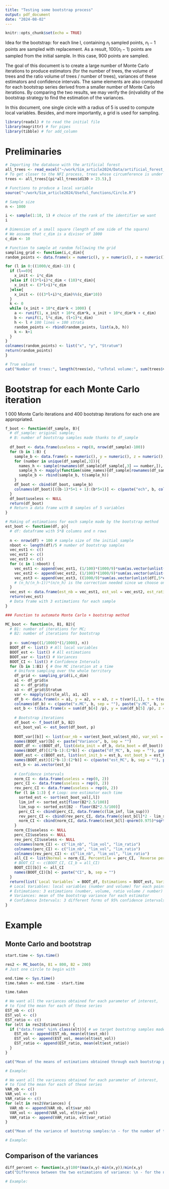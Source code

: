 ```yaml
---
title: "Testing some bootstrap process"
output: pdf_document
date: "2024-08-02"
---
```


```r
knitr::opts_chunk$set(echo = TRUE)
```

Idea for the bootstrap: for each line l, containing $n_l$ sampled points, $n_l - 1$ points are sampled with replacement. As a result, $100(n_l-1)$ points are sampled from the initial sample. In this case, 900 points are sampled.


The goal of this document is to create a large number of Monte Carlo iterations to produce estimators (for the number of trees, the volume of trees and the ratio volume of trees / number of trees), variances of these estimators and confidence intervals. The same elements are also computed for each bootstrap series derived from a smaller number of Monte Carlo iterations. By comparing the two results, we may verify the (in)validity of the bootstrap strategy to find the estimation of the variances.


In this document, one single circle with a radius of 5 is used to compute local variables. Besides, and more importantly, a grid is used for sampling.

```r
library(readxl) # to read the initial file
library(magrittr) # for pipes
library(tibble) # for add_column
```

# Preliminaries

```r
# Importing the database with the artificial forest
all_trees <- read_excel("~/work/Sim_article2024/Data/artificial_forest_round.xls")
# To get closer to the NFI process, trees whose circumference is under 23.5 cm are not considered
trees <- all_trees[(pi*all_trees$d130 > 23.5),]
```

```r
# Functions to produce a local variable
source("~/work/Sim_article2024/Useful_functions/Circle.R")
```

```r
# Sample size
n <- 1000
```

```r
i <- sample(1:10, 1) # choice of the rank of the identifier we want
i
```

```r
# Dimension of a small square (length of one side of the square)
# We assume that c_dim is a divisor of 1000
c_dim <- 10
```

```r
# Function to sample at random following the grid
sampling_grid <- function(i,c_dim){
random_points <- data.frame(x = numeric(), y = numeric(), z = numeric())

for (l in 0:((1000/c_dim)-1)) {
  if (l==0){
    x_init <- i*c_dim
  }else if ((3*l+i)*c_dim < (10)*c_dim){
    x_init <- (3*l+i)*c_dim
  }else{
    x_init <- (((3*l+i)*c_dim)%%(c_dim*10))
  }
  k <- 0
  while (x_init + 10*c_dim*k < 1000) {
    a <- runif(1, x_init + 10*c_dim*k, x_init + 10*c_dim*k + c_dim)
    b <- runif(1, l*c_dim, (l+1)*c_dim)
    h <- l # 100 lines = 100 strata
    random_points <- rbind(random_points, list(a,b, h))
    k <- k+1
  }
}
colnames(random_points) <- list("x", "y", "Stratum")
return(random_points)
}
```

```r
# True values
cat("Number of trees:", length(trees$x), "\nTotal volume:", sum(trees$v), "\nWhich leads to the following ratio \"Total volume / Number of trees\":", sum(trees$v)/nrow(trees))
```

# Bootstrap for each Monte Carlo iteration

1 000 Monte Carlo iterations and 400 bootstrap iterations for each one are appropriated.

```r
f_boot <- function(df_sample, B){
  # df_sample: original sample; 
  # B: number of bootstrap samples made thanks to df_sample
  
  df_boot <- data.frame(useless = rep(0, nrow(df_sample)-100))
  for (b in 1:B) {
    sample_b <- data.frame(x = numeric(), y = numeric(), z = numeric(), t = numeric(), w = numeric())
    for (number in unique(df_sample[,3])){
      names_h <- sample(rownames(df_sample[df_sample[,3] == number,]), (nrow(df_sample[df_sample[,3] == number,])-1), replace = TRUE)
      sample_h <- mapply(function(some_names){df_sample[rownames(df_sample) == some_names,]}, names_h)
      sample_b <- rbind(sample_b, t(sample_h))
    }
    df_boot <- cbind(df_boot, sample_b)
    colnames(df_boot)[((b-1)*5+1 + 1):(b*5+1)] <- c(paste("ech", b, colnames(df_sample)[1], sep = ""), paste("ech", b, colnames(df_sample)[2], sep = ""), paste("ech", b, colnames(df_sample)[3], sep = ""), paste("ech", b, colnames(df_sample)[4], sep = ""), paste("ech", b, colnames(df_sample)[5], sep = ""))
  }
  df_boot$useless <- NULL
  return(df_boot)
  # Return a data frame with B samples of 5 variables
}
```

```r
# Making of estimations for each sample made by the bootstrap method
est_boot <- function(df, p){
  # df: dataframe with 5*B columns and n rows
  
  n <- nrow(df) + 100 # sample size of the initial sample
  nboot <- length(df)/5 # number of bootstrap samples
  vec_est1 <- c()
  vec_est2 <- c()
  vec_est3 <- c()
  for (c in 1:nboot) {
    vec_est1 <- append(vec_est1, (1/100)*(1000/9)*sum(as.vector(unlist(df[,4 + (5*(c-1))]))/p))
    vec_est2 <- append(vec_est2, (1/100)*(1000/9)*sum(as.vector(unlist(df[,5*c]))/p))
    vec_est3 <- append(vec_est3, ((1000/9)*sum(as.vector(unlist(df[,5*c])/p)))/((1000/9)*sum(as.vector(unlist(df[,4 + (5*(c-1))]))/p)))
    # (n_h/(n_h-1))*(n/n_h) is the correction needed since we choose only (n_h-1) points per strata
  }
  vec_est <- data.frame(est_nb = vec_est1, est_vol = vec_est2, est_ratio = vec_est3)
  return(vec_est)
  # Data frame with 3 estimations for each sample
}
```

```r
### Function to automate Monte Carlo + bootstrap method

MC_boot <- function(n, B1, B2){
  # B1: number of iterations for MC;
  # B2: number of iterations for bootstrap
  
  p <- sum(rep((1/1000)*(1/1000), n))
  BOOT_df <- list() # All local variables
  BOOT_est <- list() # All estimations
  BOOT_var <- list() # Variances
  BOOT_CI <- list() # Confidence Intervals
  for (b in 1:B1) { # One MC iteration at a time
    # Uniform sampling over the whole territory
    df_grid <- sampling_grid(i,c_dim)
    a1 <- df_grid$x
    a2 <- df_grid$y
    a3 <- df_grid$Stratum
    var <- mapply(circle_all, a1, a2)
    df_b <- data.frame(x = a1, y = a2, w = a3, z = t(var)[,1], t = t(var)[,2])
    colnames(df_b) <- c(paste("x.MC", b, sep = ""), paste("y.MC", b, sep = ""), paste("h.MC", b, sep = ""), paste("nb.MC", b, sep = ""), paste("vol.MC", b, sep = ""))
    est_b <- t(data.frame(x = sum(df_b[4] /p), y = sum(df_b[5] /p), z = (sum(df_b[5] /p))/(sum(df_b[4]/p))))
    
    # Bootstrap iterations
    df_boot <- f_boot(df_b, B2)
    est_boot_val <- est_boot(df_boot, p)
    
    BOOT_var[[b]] <- list(var_nb = var(est_boot_val$est_nb), var_vol = var(est_boot_val$est_vol), var_ratio = var(est_boot_val$est_ratio))
    names(BOOT_var)[b] <- paste("Variance", b, sep = "")
    BOOT_df <- c(BOOT_df, list(data_init = df_b, data_boot = df_boot))
    names(BOOT_df)[(2*b-1):(2*b)] <- c(paste("df_MC", b, sep = ""), paste("df_boot", b, sep = ""))
    BOOT_est <- c(BOOT_est, list(est_init_b = est_b, est_boot_b = est_boot_val))
    names(BOOT_est)[(2*b-1):(2*b)] <- c(paste("est_MC", b, sep = ""), paste("est_boot", b, sep = ""))
    est_b <- as.vector(est_b)
    
    # Confidence intervals
    norm_CI <- data.frame(useless = rep(0, 2))
    perc_CI <- data.frame(useless = rep(0, 2))
    rev_perc_CI <- data.frame(useless = rep(0, 2))
    for (l in 1:3) { # Loop: one estimator each time
      sorted_est <- sort(est_boot_val[,l])
      lim_inf <- sorted_est[floor(B2*2.5/100)]
      lim_sup <- sorted_est[B2 - floor(B2*2.5/100)]
      perc_CI <- cbind(perc_CI, data.frame(c(lim_inf, lim_sup)))
      rev_perc_CI <- cbind(rev_perc_CI, data.frame(c(est_b[l]*2 - lim_sup, est_b[l]*2 - lim_inf)))
      norm_CI <- cbind(norm_CI, data.frame(c(est_b[l]-qnorm(0.975)*sqrt(var(est_boot_val[,l])), est_b[l]+qnorm(0.975)*sqrt(var(est_boot_val[,l])))))
    }
    norm_CI$useless <- NULL
    perc_CI$useless <- NULL
    rev_perc_CI$useless <- NULL
    colnames(norm_CI) <- c("lim_nb", "lim_vol", "lim_ratio")
    colnames(perc_CI) <- c("lim_nb", "lim_vol", "lim_ratio")
    colnames(rev_perc_CI) <- c("lim_nb", "lim_vol", "lim_ratio")
    all_CI <- list(Normal = norm_CI, Percentile = perc_CI, `Reverse percentile` = rev_perc_CI)
    # BOOT_CI <- c(BOOT_CI, CI_b = all_CI)
    BOOT_CI[[b]] <- all_CI
    names(BOOT_CI)[b] <- paste("CI", b, sep = "")
  }
  return(list(`Local Variables` = BOOT_df, Estimations = BOOT_est, Variances = BOOT_var, `Confidence Intervals` = BOOT_CI))
  # Local Variables: local variables (number and volume) for each point in each sample
  # Estimations: 3 estimations (number, volume, ratio volume / number) for each sample
  # Variances: mean of the bootstrap variance for each estimator
  # Confidence Intervals: 3 different forms of 95% confidence intervals, for each total / ratio
}
```

# Example

## Monte Carlo and bootstrap

```r
start.time <- Sys.time()

res2 <- MC_boot(n, B1 = 800, B2 = 200)
# Just one circle to begin with

end.time <- Sys.time()
time.taken <- end.time - start.time

time.taken
```

```r
# We want all the variances obtained for each parameter of interest, 
# to find the mean for each of these series
EST_nb <- c()
EST_vol <- c()
EST_ratio <- c()
for (elt in res2$Estimations) {
  if ("data.frame" %in% class(elt)){ # we target bootstrap samples made from each MC iteration
    EST_nb <- append(EST_nb, mean(elt$est_nb))
    EST_vol <- append(EST_vol, mean(elt$est_vol))
    EST_ratio <- append(EST_ratio, mean(elt$est_ratio))
  }
}
```

```r
cat("Mean of the means of estimations obtained through each bootstrap process:\n - for the number of trees:", mean(EST_nb), "\n - for the volume of trees:", mean(EST_vol), "\n - for the ratio volume / number of trees:", mean(EST_ratio))

# Example:

```

```r
# We want all the variances obtained for each parameter of interest, 
# to find the mean for each of these series
VAR_nb <- c()
VAR_vol <- c()
VAR_ratio <- c()
for (elt in res2$Variances) {
  VAR_nb <- append(VAR_nb, elt$var_nb)
  VAR_vol <- append(VAR_vol, elt$var_vol)
  VAR_ratio <- append(VAR_ratio, elt$var_ratio)
}
```

```r
cat("Mean of the variance of bootstrap samples:\n - for the number of trees:", mean(VAR_nb), "\n - for the volume of trees:", mean(VAR_vol), "\n - for the ratio volume / number of trees:", mean(VAR_ratio))

# Example:

```

## Comparison of the variances

```r
diff_percent <- function(x,y)100*(max(x,y)-min(x,y))/min(x,y)
cat("Difference between the two estimations of variance: \n - for the number of trees: ", diff_percent(240516.7, mean(VAR_nb)), "%", "\n - for the volume of trees: ", diff_percent(14084.96, mean(VAR_vol)), "%\n - for the ratio volume / number of trees: ", diff_percent(6.397115e-06, mean(VAR_ratio)), "%", sep = "")

# Example:

```

